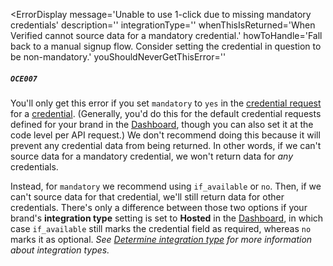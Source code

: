 
<ErrorDisplay
  message='Unable to use 1-click due to missing mandatory credentials'
  description=''
  integrationType=''
  whenThisIsReturned='When Verified cannot source data for a mandatory credential.' 
  howToHandle='Fall back to a manual signup flow. Consider setting the credential in question to be non-mandatory.'
  youShouldNeverGetThisError=''
>
  ##### `OCE007`
</ErrorDisplay>

You'll only get this error if you set `mandatory` to `yes` in the [credential request](/v2.0/types#credentialrequest) for a [credential](/v2.0/data#credentials). (Generally, you'd do this for the default credential requests defined for your brand in the [Dashboard](https://dashboard.verified.inc), though you can also set it at the code level per API request.) We don't recommend doing this because it will prevent any credential data from being returned. In other words, if we can't source data for a mandatory credential, we won't return data for _any_ credentials. 

Instead, for `mandatory` we recommend using `if_available` or `no`. Then, if we can't source data for that credential, we'll still return data for other credentials. There's only a difference between those two options if your brand's **integration type** setting is set to **Hosted** in the [Dashboard](https://dashboard.verified.inc), in which case `if_available` still marks the credential field as required, whereas `no` marks it as optional. _See [Determine integration type](/v2.0/integration-guide#2-determine-integration-type) for more information about integration types._